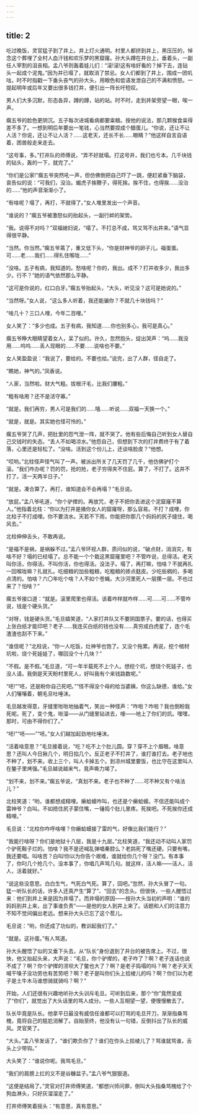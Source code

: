 ```yaml
---
---
---
```

title: 2
---



吃过晚饭，灵官猛子到了井上。井上灯火通明。村里人都挤到井上，黑压压的，悼念这个葬埋了全村人血汗钱和欢乐梦的黑窟窿。孙大头蹲在井台上，垂着头，一副任人宰割的沮丧相。孟八爷则轰着娃儿们：“滚!滚!这有啥好看的？掉下去，连钻头一起成个泥鬼。”因为井已塌了，就取消了禁忌。女人们都到了井上，围成一团叽咕，时不时指戳一下垂头丧气的孙大头，用眼色和低语发泄自己的不满和愤怒。一提起明年或后年又要出很多钱打井，便引出一阵长吁短叹。

男人们大多沉默，形态各异，蹲的蹲，站的站。时不时，走到井架旁望一眼，唉一声。

瘸五爷的脸色更阴沉。五子每次进城看病都要粜粮。按他的说法，那几颗猴食粜得差不多了。一想到明后年要出一笔钱，心当然要捏成个醋蛋儿。“你说，还让不让人活？你说，还让不让人活？……这老天，还长不长……眼睛？”他这样自言自语着，困兽般走来走去。

“这号事，多。”打井队的师傅说，“弄不好就塌。打这号井，我们也亏本。几千块钱的钻头，轰的一下，就完了。”

“你们是公家!”瘸五爷突然吼一声，但仿佛倒把自己吓了一跳，便赶紧垂下脑袋，哀告似的说：“可我们，没治。蝎虎子挨鞭子，得死挨。挨不住，也得挨……没治的……”他的声音渐渐小了。

“有啥呢？塌了，再打，不就得了。”女人堆里发出一个声音。

“谁说的？”瘸五爷被激怒似的抬起头，一副行衅的架势。

“我。说得不对吗？”双福媳妇说，“塌了。不打总不成，骂又骂不出井来。”语气显得很平静。

“当然。你当然。”瘸五爷蔫了，重又低下头，“你是财神爷的卵子儿，福蛋蛋。可……老……我们……得扎住喉咙……”

“没啥。五子有病，我知道的。愁啥呢？你的，我出。成不？打井收多少，我出多少。行不？”她的语气依然那么平静。

“这可是你说的，红口白牙。”瘸五爷抬起头，“大头，听见没？这可是她说的。”

“当然呀。”女人说，“这么多人听着，我还能骗你？不就几十块钱吗？”

“啥几十？三口人哩，今年二百哩。”

女人笑了：“多少也成。五子有病，我知道……你也别多心，我可是真心。”

瘸五爷睁大眼睛望着女人，呆了似的。许久，忽然抱头，绽出哭声：“呜……我没用……呜呜……丢人现眼的……不要……说啥也不要。”

女人笑盈盈说：“我说了，要给的。不要也给。”说完，出了人群，径自走了。

“瞧她，神气的。”凤香说。

“人家，当然啦。财大气粗。拔根汗毛，比我们腰粗。”

“粗有啥用？还不是活守寡。”

“就是。我们再穷，男人可是我们的……嘻……听说……双福一天换一个。”

“就是，就是。其实她也怪可怜的。”

瘸五爷哭了几声，把肚里的怨气泄一阵，就不哭了。他有些后悔自己听到女人替自己交钱时的失态。“丢人不如喝凉水。”他怨自己，但想到下次的打井费终于有了着落，心里还是轻松了。“没啥。活到这个份儿上，还谈啥脸皮？”他想。

“哎哟。”北柱怪声怪气叫了一声。被派出所关了几天罚了几千，他仿佛驴打个滚。“我们咋办呢？罚的罚，抢的抢，老子穷得夹不住屁。算了，不打了。这井不打了。活一天两半日子。”

“就是。凑合算了。再打，谁知道会不会再塌？”毛旦说。

“放屁。”孟八爷吼道，“你个驴撵的。再放咒，老子不把你丢进这个泥窟窿不算人。”他指着北柱：“你以为打井是捅你女人的窟窿呀，那么容易。不打？成哩，你北柱子不打成哩。你不要浇水。天若不下雨，你能把你那几个妈妈的尻子缝住，喝风去。”

北柱伸伸舌头，不敢再说。

“是福不是祸，是祸躲不过。”孟八爷环视人群，质问似的说，“破点财，消消灾，有啥不好？塌的已经塌了。总不能一个个栽这黑窟窿里吧？不管咋说，总得活。老天叫你活，你得活。不叫你活，你也得活。没法子。塌了，再打嘛，怕啥？不就再扎一回喉咙嘛？扎就扎。吃细粮的加些粗粮，吃粗粮的掺点麸皮。少吃些稠的，多喝点清的。怕啥？六〇年吃个啥？人不如个苍蝇。大沙河里死人一层摞一层。不也过来了？怕啥？”

瘸五爷接口道：“就是。滚里爬里也得活。该着咋样就咋样……可……可……不管咋说，钱是个硬头货。”

“对呀，钱是硬头货。”毛旦嬉笑道，“人家打井队又不要阴国票子。要的话，也得买上张白纸才能印吧？老子……我连买白纸的钱也没有……真穷成白虎星了，连个毛渣渣也刮不下来。”

“谁信呢？”北柱说，“你一人吃饭，灶神爷也饱了。又没个拖累。再说，挖个棺材坑啦，烧个死娃娃了，哪回没个十几块？”

“不假。是不假。”毛旦道，“可一年半载死不上个人。想挖个坑，想烧个死娃子，也没人请。我倒是天天盼村里死人，好叫我有个来钱路数呢。”

“呸!”“呸，还是盼你自己死吧。”“怪不得没个母的给当婆姨，你这么缺德，谁给。”女人们嚷嚷着，朝毛旦吐唾沫。

毛旦越发得意，牙缝里咝咝地抽着气，笑出一种怪声：“咋啦？咋啦？我也倒盼我死呢。死了，变个鬼，咝溜——从门缝里钻进去，嗖——地上了你们的炕。嘿嘿，那时，可由不得你们了。”

“呸!”“呸——”“呸。”女人们越加起劲地吐唾沫。

“活着啥意思？”毛旦接着说，“吃？吃不上个肚儿圆。穿？穿不上个眉眼。啥意思？还叫人今日揪几个，明日掐几个。反正老子不打井了，谁打谁打去。老子地也不种了，划不来。收上三个，叫人卡掉五个。到凉州城里要饭，也比守在这里叫人在鏊子里烤强。”毛旦越说越来气，竟声嘶力竭了。

“划不来，划不来。”瘸五爷说，“真划不来。老子也不种了……可不种又有个啥法儿？”

北柱笑道：“哟，谁都想成精哩。癞蛤蟆咋叫，也还是个癞蛤蟆。不信还能叫成个雷神爷？白叫。不如捂住尻子蒙住嘴，一锤捣个肚儿里疼。死挨吧。不死挨你还成精哩。”

毛旦说：“北柱你咋呼啥哩？你癞蛤蟆接了雷的气，好像比我们能行？”

“我能行啥呀？你们是地狱十八层，我是十九层。”北柱笑道，“我还动不动叫人家罚个驴死鞍子烂的。怕啥？我不是还喊乱弹唱秦腔么？老鸹死了嘴还硬。只要有嘴，我还要唱。叫啥苦？白叫!你以为你告个艰难，谁就给你几个呀？没门。有本事了，你叼几个抢几个。没本事了，你唱几声骂几句。就这样，活人嘛——活人，活人，活着就好。”

“说这些没意思。白白生气，气死白气死。算了，回吧。”忽然，孙大头冒了一句。猛一听队长的话，许多人还真产生“算了”、“回去”的念头。但很快，一些人醒悟过来：他们到井上来是因为井塌了。而井塌的原因——按孙大头当初的声明：“谁的妈妈到井上来，出了事谁负责”——是他的女人到井上来了。话题和人们的注意力不知不觉间偏出老远。想来孙大头已忘了这个茬儿。

毛旦说：“哟，你还成了功似的，教训起我们了。”

“就是。这孙蛋。”有人骂道。

孙大头醒悟了似的又垂下头去，从“队长”身份退到了井台的被告席上。不过，很快，他又抬起头来，大声说：“毛旦，你个驴撵的，老子咋了？啊？老子连话也说不成了？啊？你个驴撵的涝坝大了鳖也大了？啊？是老子捣塌的吗？啊？老子天天喊干嗓子没功劳也有苦劳吧？啊？老子是叫你们头上拾棱儿的吗？啊？你们以为老子是土牛木马谁想骑就骑吗？啊？”

开始，人们还很有兴趣地听孙大头训斥毛旦。可听到后来，那个“你”竟然变成了“你们”，就觉出了大头话里的骂人成分。一些人互相望一望，便慢慢散去了。

队长毕竟是队长。他拿平日最没有威信任谁都可以打骂的毛旦开刀，渐渐指桑骂槐，竟将自己的尴尬消解了。自始至终，他没有认一句错，反倒抖出了队长的威风。灵官笑了。

“大头。”孟八爷发话了，“谁们欺负你了？谁们在你头上拾棱儿了？骂谁就骂谁，舌头上少带钩。”

大头笑了：“谁说你呢。我骂毛旦。”

“我们的肩膀上扛的又不是谷糠盆子。”孟八爷气狠狠道。

“这便是结局了。”灵官对打井师傅笑道，“都想兴师问罪，倒叫大头指桑骂槐给了个狗血淋头，只好灰溜溜走了。”

打井师傅笑着摇头：“有意思，真有意思。”